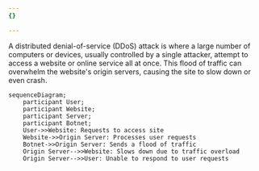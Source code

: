 ```yaml
---
{}

---
```


A distributed denial-of-service (DDoS) attack is where a large number of computers or devices, usually controlled by a single attacker, attempt to access a website or online service all at once. This flood of traffic can overwhelm the website's origin servers, causing the site to slow down or even crash.

```mermaid
sequenceDiagram;
    participant User;
    participant Website;
    participant Server;
    participant Botnet;
    User->>Website: Requests to access site
    Website->>Origin Server: Processes user requests
    Botnet->>Origin Server: Sends a flood of traffic
    Origin Server-->>Website: Slows down due to traffic overload
    Origin Server-->>User: Unable to respond to user requests
```

<br/>
